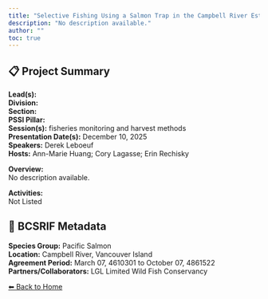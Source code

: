 ```yaml
---
title: "Selective Fishing Using a Salmon Trap in the Campbell River Estuary"
description: "No description available."
author: ""
toc: true
---
```


## 📋 Project Summary

**Lead(s):**   
**Division:**   
**Section:**   
**PSSI Pillar:**   
**Session(s):** fisheries monitoring and harvest methods  
**Presentation Date(s):** December 10, 2025  
**Speakers:** Derek Leboeuf  
**Hosts:** Ann-Marie Huang; Cory Lagasse; Erin Rechisky  

**Overview:**  
No description available.   

**Activities:**  
Not Listed

## 🧬 BCSRIF Metadata

**Species Group:** Pacific Salmon  
**Location:** Campbell River, Vancouver Island   
**Agreement Period:** March 07, 4610301 to October 07, 4861522  
**Partners/Collaborators:** LGL Limited
Wild Fish Conservancy   

[⬅ Back to Home](../index.qmd)
